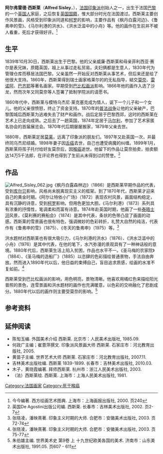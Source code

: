 {{Infobox artist
| bgcolour      = #76A8FF
| name          = Alfred Sisley
| image         = Alfred_Sisley_photo_full.jpg
| imagesize     = 230px
| caption       = 阿尔弗雷德·西斯莱，摄于1882年
| birth_name     = 
| birthdate     = {{Birth date|1839|10|30|df=yes}}
| birthplace      = [[法国|法国]][[巴黎|巴黎]]
| deathdate     = {{Death date and age|1899|1|29|1839|10|30|df=yes}}
| deathplace    = [[法国|法国]][[卢万河畔莫雷|卢万河畔莫雷]]
| nationality   = 英国
| field         = [[油画|油画]]
| training      = [[格莱尔画室|格莱尔画室]]
| movement      = [[印象主义|印象主义]]
| works         = 
| patrons       = 
| influenced by =
| influenced    =
| awards        = 
}}

'''阿尔弗雷德·西斯莱'''（'''Alfred Sisley'''，{{bd|1839年|10月30日|1899年|1月29日}}），[[法国|法国]][[印象派|印象派]]创始人之一，出生于法国[[巴黎|巴黎]]的一个[[英国人|英国人]]家庭，之后恢复[[英国国籍|英国国籍]]，惟大部分时光在法国渡过。西斯莱主要创作风景画，风格受到印象派同道和[[柯罗|柯罗]]的影响，主要作品有《枫丹白露河边》、《鲁弗申的雪》、《马尔利港的洪水》、《洪水泛滥中的小舟》等。他的画作在生前并不被人看重，死后才获得好评。<ref>今今编著. 西方绘画艺术图典. 上海市：上海画报出版社, 2000. 页240</ref>

==生平==
1839年10月30日，西斯莱出生于巴黎。他的父亲威廉·西斯莱和母亲菲利西亚·赛尔是表兄妹，原籍英国，祖上从事过走私贸易。夫妇俩都是生意人，1830年代为管理仓库而移居法国巴黎。父亲虽然一开始反对西斯莱从事艺术，但后来还是给了他很大支持。1860年，西斯莱得到瑞士画家格莱尔的的无私指导，結交[[莫奈|莫奈]]、[[皮埃尔·奥古斯特·雷诺阿|雷诺阿]]、[[弗雷德里克·巴齐耶|巴齐耶]]等著名画家。早期受到[[巴比松画派|巴比松画派]]影响。1866年他的画作入选了沙龙，然而次年又同莫奈等人签署了抵制学院派的请愿书。

1860年代中，西斯莱与模特乌杰尼·莱克塞克成为情人，诞下一个儿子和一个女儿。他的父亲很愤怒，终止了资金支持。1870年的[[普法战争|普法战争]]让他的父亲破产，巴黎围城后西斯莱为逃难失去了财产和画作。战后定居于巴黎西郊，这时的西斯莱在艺术上已走向成熟。之后去了一趟英国，1874年定居于[[马尔利|马尔利]]，参加了艺术家匿名协会的首届展览会。1870年代后期屡屡搬家，1879年父亲去世。

1880年，西斯莱定居[[莫莱|莫莱]]，远离了印象派的朋友们。1897年又赴英国一次，并最终同乌杰尼结婚。1898年妻子因[[舌癌|舌癌]]去世，自己也遭受病魔的纠缠。1899年1月，西斯莱将孩子托付给好友莫奈后，因[[喉癌|喉癌]]逝世。他留下的作品让莫奈拍卖，拍卖额达14万5千法郎，在评论界也得到了生前从未得到过的赞誉。<ref>英国De Agostini出版公司编. 西斯莱. 长春市：吉林美术出版社, 2002. 页2-7</ref>

==作品==
[[File:Alfred_Sisley_062.jpg|left]]《枫丹白露森林边》（1866）是西斯莱早期作品的代表，受到[[库尔贝|库尔贝]]影响，风格尚未脱离现实主义的框架。到了1870年代，西斯莱才迎来自己的黄金时期。《阿尔让特依小广场》（1872）表现农村风景，画面结构稳定，具有沉静的诗意，受到[[柯罗|柯罗]]影响，但用色更加大胆。《马尔利港》（1873）系列具有浓重的抒情性，笔调柔和而富有诗意。1874年赴英国时期，他画了一些[[泰晤士河|泰晤士河]]风景，《莫利赛的赛船会》（1874）是其中代表，条状的色带凸显了画面的动感。西斯莱的雪景画也很有特色，强调微妙的色彩转折，礼赞大自然的纯洁，代表作有《鲁弗申的雪》（1875）、《冬天的鲁弗申》（1975）等。<ref>张晓凌，潘映熹著. 印象主义时期的大师. 合肥市：安徽美术出版社, 2003. 页72-74</ref>

洪水题材对西斯莱也有很大吸引力，《马尔利港的洪水》（1876）、《洪水泛滥中的小舟》（1976）是其中代表，在他的笔下，水汽弥漫的景观具有了一种神话般的意境。1880年代后，西斯莱生活上陷入贫困，作品也水平不一。《圣马梅的农家院》（1884）、《圣马梅的造船厂》（1885）以恣肆的色彩描绘普通景物，手法自由奔放。然而进入1890年代以后，他日益的束缚自己，盲目追求质感，绘画的水准不复如前。<ref>张晓凌，潘映熹著. 印象主义时期的大师. 合肥市：安徽美术出版社, 2003. 页75-77</ref>

西斯莱受到巴比松画派的影响，用色明亮，景物清晰。他喜欢用橘红色来描绘阳光普照的景色，连雪景画和洪水题材的画作也充满暖意，以色彩的交响融化了悲剧成分。1880年代以后的画作则主要受莫奈的影响。<ref>朱伯雄主编. 世界美术史 第9卷 上 十九世纪欧美各国的美术. 济南市：山东美术出版社, 1991.05. 页607 - 611</ref>

==参考资料==
{{reflist}}

==延伸阅读==
*陈匋玉编. 外国美术介绍 西斯莱. 北京市：人民美术出版社, 1985.09.
*何政广主编；崔薏萍撰文. 印象派风景画大师 西斯莱. 石家庄市：河北教育出版社, 2005.
*黄苗子主编. 世界艺术大师 西斯莱. 石家庄市：河北教育出版社, 2007.11.
*吉林美术出版社编. 西斯莱 1839-1899. 长春市：吉林美术出版社, 2010.03.
*木子，黄晓霞编著. 拜师西斯莱. 杭州市：浙江人民美术出版社, 2003.
*（法）西斯莱绘. 西斯莱. 上海市：上海人民美术出版社, 1981.

{{Authority control}}
[[Category:法国画家|Category:法国画家]]
[[Category:死于喉癌|Category:死于喉癌]]
